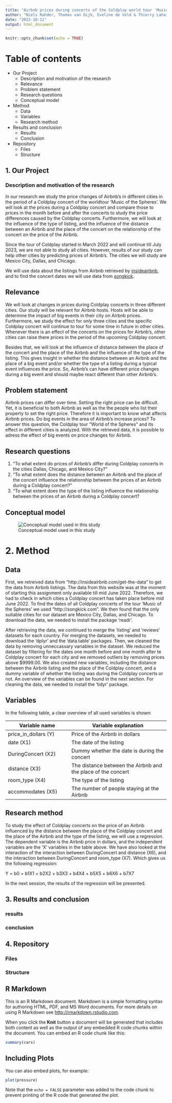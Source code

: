 ```yaml
---
title: "Airbnb prices during concerts of the Coldplay world tour 'Music of the Spheres'"
author: "Niels Rahder, Thomas van Dijk, Eveline de Veld & Thierry Lahaije"
date: "2022-10-11"
output: html_document
---
```


```r
knitr::opts_chunk$set(echo = TRUE)
```

# Table of contents

* Our Project
  + Description and motivation of the research
  + Relevance
  + Problem statement
  + Research questions
  + Conceptual model
* Method
  + Data
  + Variables
  + Research method
* Results and conclusion
  + Results
  + Conclusion
* Repository
  + Files
  + Structure

## 1. Our Project
### Description and motivation of the research

In our research we study the price changes of Airbnb's in different cities in the period of a Coldplay concert of the worldtour 'Music of the Spheres'. We will look at the prices during a Coldplay concert and compare those to prices in the month before and after the concerts to study the price differences caused by the Coldplay concerts. Furthermore, we will look at the influence of the type of listing, and the influence of the distance between an Airbnb and the place of the concert on the relationship of the concert on the price of the Airbnb.

Since the tour of Coldplay started in March 2022 and will continue till July 2023, we are not able to study all cities. However, results of our study can help other cities by predicting prices of Airbnb's. The cities we will study are Mexico City, Dallas, and Chicago.

We will use data about the listings from Airbnb retrieved by [insideairbnb](http://insideairbnb.com/get-the-data), and to find the concert dates we will use data from [songkick](http://songkick.com).

## Relevance

We will look at changes in prices during Coldplay concerts in three different cities. Our study will be relevant for Airbnb hosts. Hosts will be able to determine the impact of big events in their city on Airbnb prices. Furthermore, we study the effect for only three cities and the specific Coldplay concert will continue to tour for some time in future in other cities. Whenever there is an effect of the concerts on the prices for Airbnb's, other cities can raise there prices in the period of the upcoming Coldplay concert.

Besides that, we will look at the influence of distance between the place of the concert and the place of the Airbnb and the influence of the type of the listing. This gives insight in whether the distance between an Airbnb and the place of a big event and/or whether the type of a listing during a typical event influences the price. So, Airbnb's can have different price changes during a big event and should maybe react different than other Airbnb's.

## Problem statement

Airbnb prices can differ over time. Setting the right price can be difficult. Yet, it is beneficial to both Airbnb as well as the the people who list their property to set the right price. Therefore it is important to know what affects Airbnb prices. Do big events in the area of Airbnb's increase prices? To answer this question, the Coldplay tour "World of the Spheres" and its effect in different cities is analyzed. With the retrieved data, it is possible to adress the effect of big events on price changes for Airbnb. 

## Research questions

1. "To what extent do prices of Airbnb's differ during Coldplay concerts in the cities Dallas, Chicago, and Mexico City?"
2. "To what extent does the distance between an Airbnb and the place of the concert influence the relationship between the prices of an Airbnb during a Coldplay concert?"
3. "To what extent does the type of the listing influence the relationship between the prices of an Airbnb during a Coldplay concert?

## Conceptual model
![Conceptual model used in this study](https://user-images.githubusercontent.com/38066744/195048115-211db366-c55f-4ff3-8ca2-dd5b18a81b26.png)

# 2. Method
## Data
First, we retreived data from "http://insideairbnb.com/get-the-data" to get the data from Airbnb listings. The data from this website was at the moment of starting this assignment only available till mid June 2022. Therefore, we had to check in which cities a Coldplay concert has taken place before mid June 2022. To find the dates of all Coldplay concerts of the tour 'Music of the Spheres' we used "http://songkick.com". We then found that the only suitable cities for our dataset are Mexico City, Dallas, and Chicago. To download the data, we needed to install the package 'readr'. 

After retrieving the data, we continued to merge the 'listing' and 'reviews' datasets for each country. For merging the datasets, we needed to download the 'dplyr' and the 'data.table' packages. Then, we cleaned the data by removing unneccassary variables in the dataset. We reduced the dataset by filtering for the dates one month before and one month after te Coldplay concert for each city and we removed outliers by removing prices above $9999.00. We also created new variables, including the distance between the Airbnb listing and the place of the Coldplay concert, and a dummy variable of whether the listing was during the Coldplay concerts or not. An overview of the variables can be found in the next section. For cleaning the data, we needed to install the 'tidyr' package. 

## Variables
In the following table, a clear overview of all used variables is shown:

| **Variable name**                        | **Variable explanation**                                     |
| ---------------------------------------- |--------------------------------------------------------------|
| price_in_dollars                   (Y)   | Price of the Airbnb in dollars                               |
| date                               (X1)  | The date of the listing                                      |
| DuringConcert                      (X2)  | Dummy whether the date is during the concert                 |
| distance                           (X3)  | The distance between the Airbnb and the place of the concert |
| room_type                          (X4)  | The type of the listing                                      |
| accommodates                       (X5)  | The number of people staying at the Airbnb                   |

## Research method

To study the effect of Coldplay concerts on the price of an Airbnb influenced by the distance between the place of the Coldplay concert and the place of the Airbnb and the type of the listing, we will use a regression. The dependent variable is the Airbnb price in dollars, and the independent variables are the 'X' variables in the table above. We have also looked at the interaction of the interaction between DuringConcert and distance (X6), and the interaction between DuringConcert and room_type (X7). Which gives us the following regression: 

Y = b0 + b1X1 + b2X2 + b3X3 + b4X4 + b5X5 + b6X6 + b7X7

In the next session, the results of the regression will be presented. 

## 3. Results and conclusion
### results

### conclusion

## 4. Repository
### Files

### Structure


## R Markdown

This is an R Markdown document. Markdown is a simple formatting syntax for authoring HTML, PDF, and MS Word documents. For more details on using R Markdown see <http://rmarkdown.rstudio.com>.

When you click the **Knit** button a document will be generated that includes both content as well as the output of any embedded R code chunks within the document. You can embed an R code chunk like this:

```r
summary(cars)
```

## Including Plots

You can also embed plots, for example:

```r
plot(pressure)
```

Note that the `echo = FALSE` parameter was added to the code chunk to prevent printing of the R code that generated the plot.
